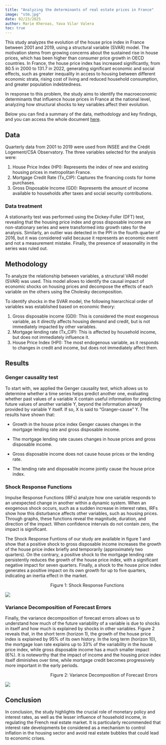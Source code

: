 ```yaml
---
title: "Analyzing the determinants of real estate prices in France"
image: "stm.jpg"
date: 02/23/2025
author: Marie Kheroas, Yava Vilar Valera
toc: true
---
```


This study analyzes the evolution of the house price index in France between 2001 and 2019, using a structural variable (SVAR) model. The motivation stems from growing concerns about the sustained rise in house prices, which has been higher than consumer price growth in OECD countries. In France, the house price index has increased significantly, from 80.5 in 2000 to 131.7 in 2022, generating significant economic and social effects, such as greater inequality in access to housing between different economic strata, rising cost of living and reduced household consumption, and greater population indebtedness.

In response to this problem, the study aims to identify the macroeconomic determinants that influence house prices in France at the national level, analyzing how structural shocks to key variables affect their evolution.

Below you can find a summary of the data, methodology and key findings, and you can access the whole document [here](Séries Temporelles M.pdf).

## Data

Quarterly data from 2001 to 2019 were used from INSEE and the Crédit Logement/CSA Observatory. The three variables selected for the analysis were:

1.  House Price Index (HPI): Represents the index of new and existing housing prices in metropolitan France.
2.  Mortgage Credit Rate (Tx_CIP): Captures the financing costs for home purchases.
3.  Gross Disposable Income (GDI): Represents the amount of income available to households after taxes and social security contributions.

### Data treatment

A stationarity test was performed using the Dickey-Fuller (DFT) test, revealing that the housing price index and gross disposable income are non-stationary series and were transformed into growth rates for the analysis. Similarly, an outlier was detected in the PPI in the fourth quarter of 2016, but it was considered valid because it represents an economic event and not a measurement mistake. Finally, the presence of seasonality in the series was ruled out.

## Methodology

To analyze the relationship between variables, a structural VAR model (SVAR) was used. This model allows to identify the causal impact of economic shocks on housing prices and decompose the effects of each variable on the others using the Cholesky decomposition.

To identify shocks in the SVAR model, the following hierarchical order of variables was established based on economic theory:

1.  Gross disposable income (GDI): This is considered the most exogenous variable, as it directly affects housing demand and credit, but is not immediately impacted by other variables.
2.  Mortgage lending rate (Tx_CIP): This is affected by household income, but does not immediately influence it.
3.  House Price Index (HPI): The most endogenous variable, as it responds to changes in credit and income, but does not immediately affect them.

## Results

### Genger causality test

To start with, we applied the Genger causality test, which allows us to determine whether a time series helps predict another one, evaluating whether past values ​​of a variable X contain useful information for predicting future values ​​of another variable Y, beyond the information already provided by variable Y itself. If so, X is said to "Granger-cause" Y. The results have shown that:

-   Growth in the house price index Genger causes changes in the mortgage lending rate and gross disposable income.

-   The mortgage lending rate causes changes in house prices and gross disposable income.

-   Gross disposable income does not cause house prices or the lending rate.

-   The lending rate and disposable income jointly cause the house price index.

    ### 

### Shock Response Functions

Impulse Response Functions (IRFs) analyze how one variable responds to an unexpected change in another within a dynamic system. When an exogenous shock occurs, such as a sudden increase in interest rates, IRFs show how this disturbance affects other variables, such as housing prices. Through graphs, these functions reveal the magnitude, duration, and direction of the impact. When confidence intervals do not contain zero, the impact is significant.

The Shock Response Funtions of our study are available in figure 1 and show that a positive shock to gross disposable income increases the growth of the house price index briefly and temporarily (approximately two quarters). On the contrary, a positive shock to the mortgage lending rate persistently reduces the growth of the house price index, with a significant negative impact for seven quarters. Finally, a shock to the house price index generates a positive impact on its own growth for up to five quarters, indicating an inertia effect in the market.

                                     Figure 1: Shock Response Functions

![](images/clipboard-909276810.png)

### Variance Decomposition of Forecast Errors

Finally, the variance decomposition of forecast errors allows us to understand how much of the future variability of a variable is due to shocks in itself and how much is explained by shocks in other variables. Figure 2 reveals that, in the short term (horizon 1), the growth of the house price index is explained by 95% of its own history. In the long term (horizon 10), the mortgage loan rate explains up to 33% of the variability in the house price index, while gross disposable income has a much smaller impact (6%). It is noteworthy that the impact of income and the housing price index itself diminishes over time, while mortgage credit becomes progressively more important in the early periods.

                                     Figure 2: Variance Decomposition of Forecast Errors

![](images/clipboard-3520092382.png)

## Conclusion

In conclusion, the study highlights the crucial role of monetary policy and interest rates, as well as the lesser influence of household income, in regulating the French real estate market. It is particularly recommended that interest rate developments be considered as a mechanism to control inflation in the housing sector and avoid real estate bubbles that could lead to economic crises.
